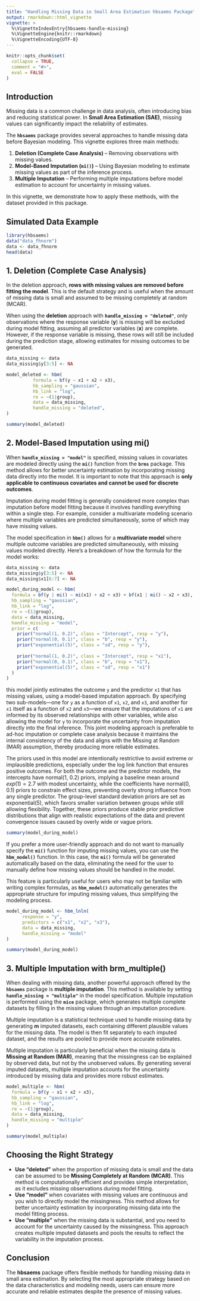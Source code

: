 ```yaml
---
title: "Handling Missing Data in Small Area Estimation hbsaems Package"
output: rmarkdown::html_vignette
vignette: >
  %\VignetteIndexEntry{hbsaems-handle-missing}
  %\VignetteEngine{knitr::rmarkdown}
  %\VignetteEncoding{UTF-8}
---
```


```r
knitr::opts_chunk$set(
  collapse = TRUE,
  comment = "#>",
  eval = FALSE
)
```

## Introduction

Missing data is a common challenge in data analysis, often introducing bias and reducing statistical power. In **Small Area Estimation (SAE)**, missing values can significantly impact the reliability of estimates.

The **`hbsaems`** package provides several approaches to handle missing data before Bayesian modeling. This vignette explores three main methods:

1.  **Deletion (Complete Case Analysis)** – Removing observations with missing values.
2.  **Model-Based Imputation (`mi()`)** – Using Bayesian modeling to estimate missing values as part of the inference process.
3.  **Multiple Imputation** – Performing multiple imputations before model estimation to account for uncertainty in missing values.

In this vignette, we demonstrate how to apply these methods, with the dataset provided in this package.

## Simulated Data Example

```r
library(hbsaems)
data("data_fhnorm")
data <- data_fhnorm
head(data)
```

## 1. Deletion (Complete Case Analysis)

In the deletion approach, **rows with missing values are removed before fitting the model**. This is the default strategy and is useful when the amount of missing data is small and assumed to be missing completely at random (MCAR).

When using the **deletion** approach with **`handle_missing = "deleted"`**, only observations where the response variable (**y**) is missing will be excluded during model fitting, assuming all predictor variables (**x**) are complete. However, if the response variable is missing, these rows will still be included during the prediction stage, allowing estimates for missing outcomes to be generated.

```r
data_missing <- data
data_missing$y[3:5] <- NA 
```

```r
model_deleted <- hbm(
          formula = bf(y ~ x1 + x2 + x3),
          hb_sampling = "gaussian",
          hb_link = "log",
          re = ~(1|group),
          data = data_missing,
          handle_missing = "deleted",
)
```

```r
summary(model_deleted)
```

## 2. Model-Based Imputation using mi()

When **`handle_missing = "model"`** is specified, missing values in covariates are modeled directly using the **`mi()`** function from the **`brms`** package. This method allows for better uncertainty estimation by incorporating missing data directly into the model. It is important to note that this approach is **only applicable to continuous covariates and cannot be used for discrete outcomes**.

Imputation during model fitting is generally considered more complex than imputation before model fitting because it involves handling everything within a single step. For example, consider a multivariate modeling scenario where multiple variables are predicted simultaneously, some of which may have missing values.

The model specification in **`hbm()`** allows for a **multivariate model** where multiple outcome variables are predicted simultaneously, with missing values modeled directly. Here's a breakdown of how the formula for the model works:

```r
data_missing <- data
data_missing$y[3:5] <- NA 
data_missing$x1[6:7] <- NA
```

```r
model_during_model <- hbm(
  formula = bf(y | mi() ~ mi(x1) + x2 + x3) + bf(x1 | mi() ~ x2 + x3),
  hb_sampling = "gaussian",
  hb_link = "log",
  re = ~(1|group),
  data = data_missing,
  handle_missing = "model",
  prior = c(
    prior("normal(1, 0.2)", class = "Intercept", resp = "y"),  
    prior("normal(0, 0.1)", class = "b", resp = "y"),
    prior("exponential(5)", class = "sd", resp = "y"),
    
    prior("normal(1, 0.2)", class = "Intercept", resp = "x1"),  
    prior("normal(0, 0.1)", class = "b", resp = "x1"),
    prior("exponential(5)", class = "sd", resp = "x1")
  )
)
```

this model jointly estimates the outcome `y` and the predictor `x1` that has missing values, using a model-based imputation approach. By specifying two sub-models—one for `y` as a function of `x1`, `x2`, and `x3`, and another for `x1` itself as a function of `x2` and `x3`—we ensure that the imputations of `x1` are informed by its observed relationships with other variables, while also allowing the model for `y` to incorporate the uncertainty from imputation directly into the final inference. This joint modeling approach is preferable to ad-hoc imputation or complete case analysis because it maintains the internal consistency of the data and aligns with the Missing at Random (MAR) assumption, thereby producing more reliable estimates.

The priors used in this model are intentionally restrictive to avoid extreme or implausible predictions, especially under the log link function that ensures positive outcomes. For both the outcome and the predictor models, the intercepts have normal(1, 0.2) priors, implying a baseline mean around $exp(1)=2.7$ with modest uncertainty, while the coefficients have normal(0, 0.1) priors to constrain effect sizes, preventing overly strong influence from any single predictor. The group-level standard deviation priors are set as exponential(5), which favors smaller variation between groups while still allowing flexibility. Together, these priors produce stable prior predictive distributions that align with realistic expectations of the data and prevent convergence issues caused by overly wide or vague priors.

```r
summary(model_during_model)
```

If you prefer a more user-friendly approach and do not want to manually specify the **`mi()`** function for imputing missing values, you can use the **`hbm_model()`** function. In this case, the **`mi()`** formula will be generated automatically based on the data, eliminating the need for the user to manually define how missing values should be handled in the model.

This feature is particularly useful for users who may not be familiar with writing complex formulas, as **`hbm_model()`** automatically generates the appropriate structure for imputing missing values, thus simplifying the modeling process.

```r
model_during_model <- hbm_lnln(
      response = "y",
      predictors = c("x1", "x2", "x3"),
      data = data_missing,
      handle_missing = "model"
)
```

```r
summary(model_during_model)
```

## 3. Multiple Imputation with brm_multiple()

When dealing with missing data, another powerful approach offered by the **`hbsaems`** package is **multiple imputation**. This method is available by setting **`handle_missing = "multiple"`** in the model specification. Multiple imputation is performed using the **`mice`** package, which generates multiple complete datasets by filling in the missing values through an imputation procedure.

Multiple imputation is a statistical technique used to handle missing data by generating **m** imputed datasets, each containing different plausible values for the missing data. The model is then fit separately to each imputed dataset, and the results are pooled to provide more accurate estimates.

Multiple imputation is particularly beneficial when the missing data is **Missing at Random (MAR)**, meaning that the missingness can be explained by observed data, but not by the unobserved values. By generating several imputed datasets, multiple imputation accounts for the uncertainty introduced by missing data and provides more robust estimates.

```r
model_multiple <- hbm(
  formula = bf(y ~ x1 + x2 + x3),
  hb_sampling = "gaussian",
  hb_link = "log",
  re = ~(1|group),
  data = data_missing,
  handle_missing = "multiple"
)
```

```r
summary(model_multiple)
```

## Choosing the Right Strategy

-   **Use "deleted"** when the proportion of missing data is small and the data can be assumed to be **Missing Completely at Random (MCAR)**. This method is computationally efficient and provides simple interpretation, as it excludes missing observations during model fitting.
-   **Use "model"** when covariates with missing values are continuous and you wish to directly model the missingness. This method allows for better uncertainty estimation by incorporating missing data into the model fitting process.
-   **Use "multiple"** when the missing data is substantial, and you need to account for the uncertainty caused by the missingness. This approach creates multiple imputed datasets and pools the results to reflect the variability in the imputation process.

## Conclusion

The **hbsaems** package offers flexible methods for handling missing data in small area estimation. By selecting the most appropriate strategy based on the data characteristics and modeling needs, users can ensure more accurate and reliable estimates despite the presence of missing values.
